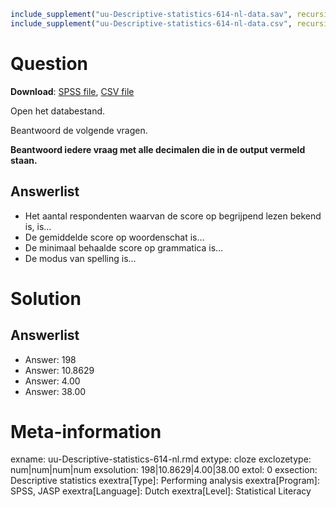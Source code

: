 ```r
include_supplement("uu-Descriptive-statistics-614-nl-data.sav", recursive = TRUE)
include_supplement("uu-Descriptive-statistics-614-nl-data.csv", recursive = TRUE)
```

Question
========

**Download**: [SPSS file](uu-Descriptive-statistics-614-nl-data.sav), [CSV file](uu-Descriptive-statistics-614-nl-data.csv)

Open het databestand.

Beantwoord de volgende vragen.

**Beantwoord iedere vraag met alle decimalen die in de output vermeld staan.**

Answerlist
----------
* Het aantal respondenten waarvan de score op begrijpend lezen bekend is, is…
* De gemiddelde score op woordenschat is…
* De minimaal behaalde score op grammatica is…
* De modus van spelling is…

Solution
========

Answerlist
----------
* Answer: 198
* Answer: 10.8629
* Answer: 4.00
* Answer: 38.00


Meta-information
================
exname: uu-Descriptive-statistics-614-nl.rmd
extype: cloze
exclozetype: num|num|num|num 
exsolution: 198|10.8629|4.00|38.00
extol: 0
exsection: Descriptive statistics
exextra[Type]: Performing analysis
exextra[Program]: SPSS, JASP
exextra[Language]: Dutch
exextra[Level]: Statistical Literacy
